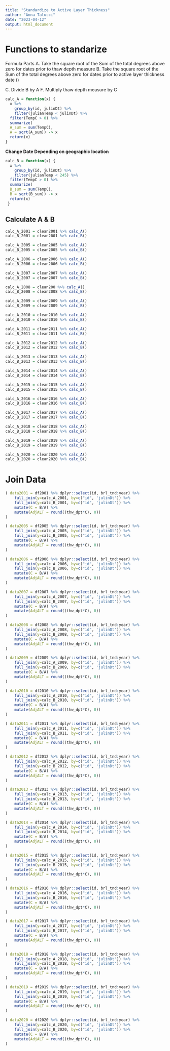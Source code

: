```yaml
---
title: "Standardize to Active Layer Thickness"
author: "Anna Talucci"
date: "2023-04-12"
output: html_document
---
```




# Functions to standarize
Formula Parts 
A. Take the square root of the Sum of the total degrees above zero for dates prior to thaw depth measure
B. Take the square root of the Sum of the total degrees above zero for dates prior to active layer thickness date ()

C. Divide B by A
F. Multiply thaw depth measure by C

```r
calc_A = function(x) {
  x %>% 
    group_by(id, julinDt) %>%
    filter(julianTemp < julinDt) %>%
  filter(TempC > 0) %>%
  summarize( 
  A_sum = sum(TempC),
  A = sqrt(A_sum)) -> x
  return(x)
}

```

**Change Date Depending on geographic location**
```r

calc_B = function(x) {
  x %>% 
    group_by(id, julinDt) %>%
    filter(julianTemp < 245) %>%
  filter(TempC > 0) %>%
  summarize( 
  B_sum = sum(TempC),
  B = sqrt(B_sum)) -> x
  return(x)
 }
```


## Calculate A & B
```r
calc_A_2001 = clean2001 %>% calc_A()
calc_B_2001 = clean2001 %>% calc_B()
```

```r
calc_A_2005 = clean2005 %>% calc_A()
calc_B_2005 = clean2005 %>% calc_B()
```

```r
calc_A_2006 = clean2006 %>% calc_A()
calc_B_2006 = clean2006 %>% calc_B()
```
```r
calc_A_2007 = clean2007 %>% calc_A()
calc_B_2007 = clean2007 %>% calc_B()
```
```r
calc_A_2008 = clean200 %>% calc_A()
calc_B_2008 = clean2008 %>% calc_B()
```

```r
calc_A_2009 = clean2009 %>% calc_A()
calc_B_2009 = clean2009 %>% calc_B()
```

```r
calc_A_2010 = clean2010 %>% calc_A()
calc_B_2010 = clean2010 %>% calc_B()
```

```r
calc_A_2011 = clean2011 %>% calc_A()
calc_B_2011 = clean2011 %>% calc_B()
```

```r
calc_A_2012 = clean2012 %>% calc_A()
calc_B_2012 = clean2012 %>% calc_B()
```

```r
calc_A_2013 = clean2013 %>% calc_A()
calc_B_2013 = clean2013 %>% calc_B()
```

```r
calc_A_2014 = clean2014 %>% calc_A()
calc_B_2014 = clean2014 %>% calc_B()
```

```r
calc_A_2015 = clean2015 %>% calc_A()
calc_B_2015 = clean2015 %>% calc_B()
```

```r
calc_A_2016 = clean2016 %>% calc_A()
calc_B_2016 = clean2016 %>% calc_B()
```

```r
calc_A_2017 = clean2017 %>% calc_A()
calc_B_2017 = clean2017 %>% calc_B()
```

```r
calc_A_2018 = clean2018 %>% calc_A()
calc_B_2018 = clean2018 %>% calc_B()
```

```r
calc_A_2019 = clean2019 %>% calc_A()
calc_B_2019 = clean2019 %>% calc_B()
```

```r
calc_A_2020 = clean2020 %>% calc_A()
calc_B_2020 = clean2020 %>% calc_B()
```

# Join Data 

```r
( data2001 = df2001 %>% dplyr::select(id, brl_tnd:year) %>%
    full_join(y=calc_A_2001, by=c("id", 'julinDt')) %>%
    full_join(y=calc_B_2001, by=c("id", 'julinDt')) %>%
    mutate(C = B/A) %>%
    mutate(AdjALT = round((thw_dpt*C), 0))
)
```

```r
( data2005 = df2005 %>% dplyr::select(id, brl_tnd:year) %>%
    full_join(y=calc_A_2005, by=c("id", 'julinDt')) %>%
    full_join(y=calc_B_2005, by=c("id", 'julinDt')) %>%
    mutate(C = B/A) %>%
    mutate(AdjALT = round((thw_dpt*C), 0))
)
```

```r
( data2006 = df2006 %>% dplyr::select(id, brl_tnd:year) %>%
    full_join(y=calc_A_2006, by=c("id", 'julinDt')) %>%
    full_join(y=calc_B_2006, by=c("id", 'julinDt')) %>%
    mutate(C = B/A) %>%
    mutate(AdjALT = round((thw_dpt*C), 0))
)
```

```r
( data2007 = df2007 %>% dplyr::select(id, brl_tnd:year) %>%
    full_join(y=calc_A_2007, by=c("id", 'julinDt')) %>%
    full_join(y=calc_B_2007, by=c("id", 'julinDt')) %>%
    mutate(C = B/A) %>%
    mutate(AdjALT = round((thw_dpt*C), 0))
)
```

```r
( data2008 = df2008 %>% dplyr::select(id, brl_tnd:year) %>%
    full_join(y=calc_A_2008, by=c("id", 'julinDt')) %>%
    full_join(y=calc_B_2008, by=c("id", 'julinDt')) %>%
    mutate(C = B/A) %>%
    mutate(AdjALT = round((thw_dpt*C), 0))
)
```

```r
( data2009 = df2009 %>% dplyr::select(id, brl_tnd:year) %>%
    full_join(y=calc_A_2009, by=c("id", 'julinDt')) %>%
    full_join(y=calc_B_2009, by=c("id", 'julinDt')) %>%
    mutate(C = B/A) %>%
    mutate(AdjALT = round((thw_dpt*C), 0))
)
```

```r
( data2010 = df2010 %>% dplyr::select(id, brl_tnd:year) %>%
    full_join(y=calc_A_2010, by=c("id", 'julinDt')) %>%
    full_join(y=calc_B_2010, by=c("id", 'julinDt')) %>%
    mutate(C = B/A) %>%
    mutate(AdjALT = round((thw_dpt*C), 0))
)
```

```r
( data2011 = df2011 %>% dplyr::select(id, brl_tnd:year) %>%
    full_join(y=calc_A_2011, by=c("id", 'julinDt')) %>%
    full_join(y=calc_B_2011, by=c("id", 'julinDt')) %>%
    mutate(C = B/A) %>%
    mutate(AdjALT = round((thw_dpt*C), 0))
)
```

```r
( data2012 = df2012 %>% dplyr::select(id, brl_tnd:year) %>%
    full_join(y=calc_A_2012, by=c("id", 'julinDt')) %>%
    full_join(y=calc_B_2012, by=c("id", 'julinDt')) %>%
    mutate(C = B/A) %>%
    mutate(AdjALT = round((thw_dpt*C), 0))
)
```

```r
( data2013 = df2013 %>% dplyr::select(id, brl_tnd:year) %>%
    full_join(y=calc_A_2013, by=c("id", 'julinDt')) %>%
    full_join(y=calc_B_2013, by=c("id", 'julinDt')) %>%
    mutate(C = B/A) %>%
    mutate(AdjALT = round((thw_dpt*C), 0))
)
```

```r
( data2014 = df2014 %>% dplyr::select(id, brl_tnd:year) %>%
    full_join(y=calc_A_2014, by=c("id", 'julinDt')) %>%
    full_join(y=calc_B_2014, by=c("id", 'julinDt')) %>%
    mutate(C = B/A) %>%
    mutate(AdjALT = round((thw_dpt*C), 0))
)
```

```r
( data2015 = df2015 %>% dplyr::select(id, brl_tnd:year) %>%
    full_join(y=calc_A_2015, by=c("id", 'julinDt')) %>%
    full_join(y=calc_B_2015, by=c("id", 'julinDt')) %>%
    mutate(C = B/A) %>%
    mutate(AdjALT = round((thw_dpt*C), 0))
)
```

```r
( data2016 = df2016 %>% dplyr::select(id, brl_tnd:year) %>%
    full_join(y=calc_A_2016, by=c("id", 'julinDt')) %>%
    full_join(y=calc_B_2016, by=c("id", 'julinDt')) %>%
    mutate(C = B/A) %>%
    mutate(AdjALT = round((thw_dpt*C), 0))
)
```

```r
( data2017 = df2017 %>% dplyr::select(id, brl_tnd:year) %>%
    full_join(y=calc_A_2017, by=c("id", 'julinDt')) %>%
    full_join(y=calc_B_2017, by=c("id", 'julinDt')) %>%
    mutate(C = B/A) %>%
    mutate(AdjALT = round((thw_dpt*C), 0))
)
```

```r
( data2018 = df2018 %>% dplyr::select(id, brl_tnd:year) %>%
    full_join(y=calc_A_2018, by=c("id", 'julinDt')) %>%
    full_join(y=calc_B_2018, by=c("id", 'julinDt')) %>%
    mutate(C = B/A) %>%
    mutate(AdjALT = round((thw_dpt*C), 0))
)
```

```r
( data2019 = df2019 %>% dplyr::select(id, brl_tnd:year) %>%
    full_join(y=calc_A_2019, by=c("id", 'julinDt')) %>%
    full_join(y=calc_B_2019, by=c("id", 'julinDt')) %>%
    mutate(C = B/A) %>%
    mutate(AdjALT = round((thw_dpt*C), 0))
)
```

```r
( data2020 = df2020 %>% dplyr::select(id, brl_tnd:year) %>%
    full_join(y=calc_A_2020, by=c("id", 'julinDt')) %>%
    full_join(y=calc_B_2020, by=c("id", 'julinDt')) %>%
    mutate(C = B/A) %>%
    mutate(AdjALT = round((thw_dpt*C), 0))
)
```
